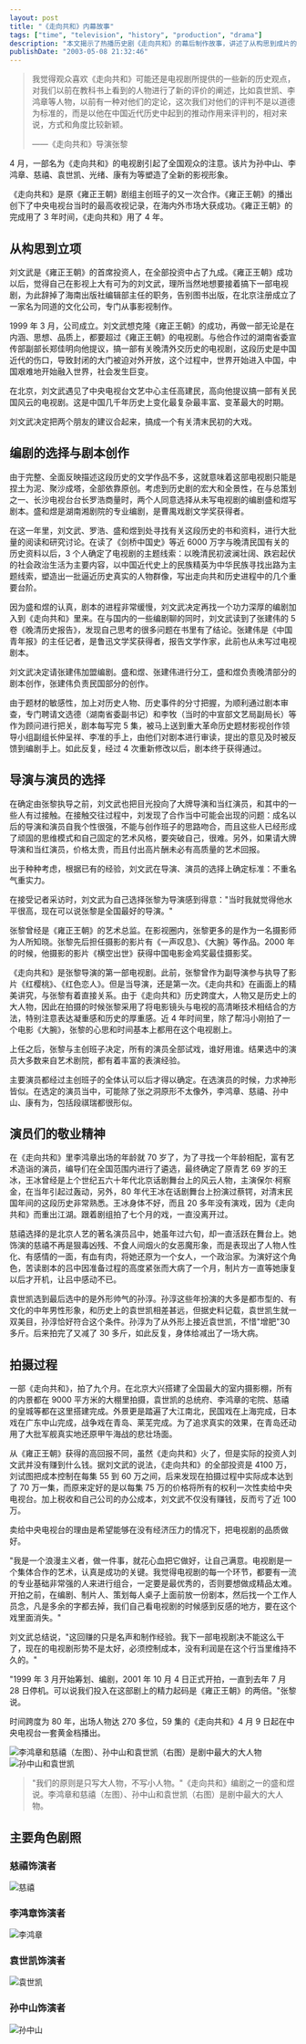 ```yaml
---
layout: post
title: "《走向共和》内幕故事"
tags: ["time", "television", "history", "production", "drama"]
description: "本文揭示了热播历史剧《走向共和》的幕后制作故事，讲述了从构思到成片的四年创作历程。从投资人刘文武的决策、编剧盛和煜和张建伟的大量史料研究、导演张黎的精益求精，到演员不惜牺牲健康的敬业表演，文章展现了创作团队如何突破传统历史观，塑造了李鸿章、慈禧、袁世凯、孙中山等历史人物的全新形象。这部横跨 80 年历史、累计 59 集的电视剧，虽然投资超过 4100 万却没有带来经济回报，但为中国电视史留下了一部精品力作。"
publishDate: "2003-05-08 21:32:46"
---
```


> 我觉得观众喜欢《走向共和》可能还是电视剧所提供的一些新的历史观点，对我们以前在教科书上看到的人物进行了新的评价的阐述，比如袁世凯、李鸿章等人物，以前有一种对他们的定论，这次我们对他们的评判不是以道德为标准的，而是以他在中国近代历史中起到的推动作用来评判的，相对来说，方式和角度比较新颖。
>
> ——《走向共和》导演张黎

4 月，一部名为《走向共和》的电视剧引起了全国观众的注意。该片为孙中山、李鸿章、慈禧、袁世凯、光绪、康有为等塑造了全新的影视形象。

《走向共和》是原《雍正王朝》剧组主创班子的又一次合作。《雍正王朝》的播出创下了中央电视台当时的最高收视记录，在海内外市场大获成功。《雍正王朝》的完成用了 3 年时间，《走向共和》用了 4 年。

## 从构思到立项

刘文武是《雍正王朝》的首席投资人，在全部投资中占了九成。《雍正王朝》成功以后，觉得自己在影视上大有可为的刘文武，理所当然地想要接着搞下一部电视剧，为此辞掉了海南出版社编辑部主任的职务，告别图书出版，在北京注册成立了一家名为同道的文化公司，专门从事影视制作。

1999 年 3 月，公司成立。刘文武想克隆《雍正王朝》的成功，再做一部无论是在内涵、思想、品质上，都要超过《雍正王朝》的电视剧。与他合作过的湖南省委宣传部副部长郑佳明向他提议，搞一部有关晚清外交历史的电视剧，这段历史是中国近代的伤口，导致封闭的大门被迫对外开放，这个过程中，世界开始进入中国，中国艰难地开始融入世界，社会发生巨变。

在北京，刘文武遇见了中央电视台文艺中心主任高建民，高向他提议搞一部有关民国风云的电视剧。这是中国几千年历史上变化最复杂最丰富、变革最大的时期。

刘文武决定把两个朋友的建议合起来，搞成一个有关清末民初的大戏。

## 编剧的选择与剧本创作

由于完整、全面反映描述这段历史的文学作品不多，这就意味着这部电视剧只能是捏土为泥、聚沙成塔，全部依靠原创。考虑到历史剧的宏大和全景性，在与总策划之一、长沙电视台台长罗浩商量时，两个人同意选择从未写电视剧的编剧盛和煜写剧本。盛和煜是湖南湘剧院的专业编剧，是曹禺戏剧文学奖获得者。

在这一年里，刘文武、罗浩、盛和煜到处寻找有关这段历史的书和资料，进行大批量的阅读和研究讨论。在读了《剑桥中国史》等近 6000 万字与晚清民国有关的历史资料以后，3 个人确定了电视剧的主题线索：以晚清民初波澜壮阔、跌宕起伏的社会政治生活为主要内容，以中国近代史上的民族精英为中华民族寻找出路为主题线索，塑造出一批逼近历史真实的人物群像，写出走向共和历史进程中的几个重要台阶。

因为盛和煜的认真，剧本的进程非常缓慢，刘文武决定再找一个功力深厚的编剧加入到《走向共和》里来。在与国内的一些编剧聊的同时，刘文武读到了张建伟的 5 卷《晚清历史报告》，发现自己思考的很多问题在书里有了结论。张建伟是《中国青年报》的主任记者，是鲁迅文学奖获得者，报告文学作家，此前也从未写过电视剧本。

刘文武决定请张建伟加盟编剧。盛和煜、张建伟进行分工，盛和煜负责晚清部分的剧本创作，张建伟负责民国部分的创作。

由于题材的敏感性，加上对历史人物、历史事件的分寸把握，为顺利通过剧本审查，专门聘请文选德（湖南省委副书记）和李牧（当时的中宣部文艺局副局长）等作为顾问进行把关，剧本每写完 5 集，被马上送到重大革命历史题材影视创作领导小组副组长仲呈祥、李准的手上，由他们对剧本进行审读，提出的意见及时被反馈到编剧手上。如此反复，经过 4 次重新修改以后，剧本终于获得通过。

## 导演与演员的选择

在确定由张黎执导之前，刘文武也把目光投向了大牌导演和当红演员，和其中的一些人有过接触。在接触交往过程中，刘发现了合作当中可能会出现的问题：成名以后的导演和演员自我个性很强，不能与创作班子的思路吻合，而且这些人已经形成了顽固的思维模式和自己固定的艺术风格，要突破自己，很难。另外，如果请大牌导演和当红演员，价格太贵，而且付出高片酬未必有高质量的艺术回报。

出于种种考虑，根据已有的经验，刘文武在导演、演员的选择上确定标准：不重名气重实力。

在接受记者采访时，刘文武为自己选择张黎为导演感到得意："当时我就觉得他水平很高，现在可以说张黎是全国最好的导演。"

张黎曾经是《雍正王朝》的艺术总监。在影视圈内，张黎更多的是作为一名摄影师为人所知晓。张黎先后担任摄影的影片有《一声叹息》、《大腕》等作品。2000 年的时候，他摄影的影片《横空出世》获得中国电影金鸡奖最佳摄影奖。

《走向共和》是张黎导演的第一部电视剧。此前，张黎曾作为副导演参与执导了影片《红樱桃》、《红色恋人》。但是当导演，还是第一次。《走向共和》在画面上的精美讲究，与张黎有着直接关系。由于《走向共和》历史跨度大，人物又是历史上的大人物，因此在拍摄的时候张黎采用了将电影镜头与电视的高清晰技术相结合的方法，特别注意表达凝重感和历史的厚重感。近 4 年时间里，除了帮冯小刚拍了一个电影《大腕》，张黎的心思和时间基本上都用在这个电视剧上。

上任之后，张黎与主创班子决定，所有的演员全部试戏，谁好用谁。结果选中的演员大多数来自艺术剧院，都有着丰富的表演经验。

主要演员都经过主创班子的全体认可以后才得以确定。在选演员的时候，力求神形皆似。在选定的演员当中，可能除了张之洞原形不太像外，李鸿章、慈禧、孙中山、康有为，包括段祺瑞都很形似。

## 演员们的敬业精神

在《走向共和》里李鸿章出场的年龄就 70 岁了，为了寻找一个年龄相配，富有艺术造诣的演员，编导们在全国范围内进行了遴选，最终确定了原青艺 69 岁的王冰，王冰曾经是上个世纪五六十年代北京话剧舞台上的风云人物，主演保尔·柯察金，在当年引起过轰动，另外，80 年代王冰在话剧舞台上扮演过蔡锷，对清末民国年间的这段历史非常熟悉。王冰身体不好，而且 20 多年没有演戏，因为《走向共和》而重出江湖。跟着剧组拍了七个月的戏，一直没离开过。

慈禧选择的是北京人艺的著名演员吕中，她虽年过六旬，却一直活跃在舞台上。她饰演的慈禧不再是狠毒凶残、不食人间烟火的女恶魔形象，而是表现出了人物人性化、有感情的一面，有血有肉，将她还原为一个女人，一个政治家。为演好这个角色，苦读剧本的吕中因准备过程的高度紧张而大病了一个月，制片方一直等她康复以后才开机，让吕中感动不已。

袁世凯选到最后选中的是外形帅气的孙淳。孙淳这些年扮演的大多是都市型的、有文化的中年男性形象，和历史上的袁世凯相差甚远，但据史料记载，袁世凯生就一双美目，孙淳恰好符合这个条件。孙淳为了从外形上接近袁世凯，不惜"增肥"30 多斤。后来拍完了又减了 30 多斤，如此反复，身体给减出了一场大病。

## 拍摄过程

一部《走向共和》，拍了九个月。在北京大兴搭建了全国最大的室内摄影棚，所有的内景都在 9000 平方米的大棚里拍摄，袁世凯的总统府、李鸿章的宅院、慈禧的皇城等都在这里搭建完成。外景更是踏遍了大江南北，民国戏在上海完成，日本戏在广东中山完成，战争戏在青岛、莱芜完成。为了追求真实的效果，在青岛还动用了大批军舰真实地还原甲午海战的悲壮场面。

从《雍正王朝》获得的高回报不同，虽然《走向共和》火了，但是实际的投资人刘文武并没有赚到什么钱。据刘文武的说法，《走向共和》的全部投资是 4100 万，刘试图把成本控制在每集 55 到 60 万之间，后来发现在拍摄过程中实际成本达到了 70 万一集，而原来定好的是以每集 75 万的价格将所有的权利一次性卖给中央电视台。加上税收和自己公司的办公成本，刘文武不仅没有赚钱，反而亏了近 100 万。

卖给中央电视台的理由是希望能够在没有经济压力的情况下，把电视剧的品质做好。

"我是一个浪漫主义者，做一件事，就花心血把它做好，让自己满意。电视剧是一个集体合作的艺术，认真是成功的关键。我觉得电视剧的每一个环节，都要有一流的专业基础非常强的人来进行组合，一定要是最优秀的，否则要想做成精品太难。开拍之前，在编剧、制片人、策划每人桌子上面前放一份剧本，然后找一个工作人员念，凡是多余的字都去掉，我们自己看电视剧的时候感到反感的地方，要在这个戏里面消失。"

刘文武总结说，"这回赚的只是名声和制作经验。我下一部电视剧决不能这么干了，现在的电视剧形势不是太好，必须控制成本，没有利润是在这个行当里维持不久的。"

"1999 年 3 月开始筹划、编剧，2001 年 10 月 4 日正式开拍，一直到去年 7 月 28 日停机。可以说我们投入在这部剧上的精力起码是《雍正王朝》的两倍。"张黎说。

时间跨度为 80 年，出场人物达 270 多位，59 集的《走向共和》4 月 9 日起在中央电视台一套黄金档播出。

![李鸿章和慈禧（左图）、孙中山和袁世凯（右图）是剧中最大的大人物](http://www.nanfangdaily.com.cn/zm/20030508/wh/whtt/200305080728_186493.jpg) ![孙中山和袁世凯](http://www.nanfangdaily.com.cn/zm/20030508/wh/whtt/200305080728_186494.jpg)

> "我们的原则是只写大人物，不写小人物。"《走向共和》编剧之一的盛和煜说。李鸿章和慈禧（左图）、孙中山和袁世凯（右图）是剧中最大的大人物。

## 主要角色剧照

### 慈禧饰演者

![慈禧](http://www.nanfangdaily.com.cn/zm/20030508/wh/whtt/200305080728_186495.jpg)

### 李鸿章饰演者

![李鸿章](http://www.nanfangdaily.com.cn/zm/20030508/wh/whtt/200305080728_186496.jpg)

### 袁世凯饰演者

![袁世凯](http://www.nanfangdaily.com.cn/zm/20030508/wh/whtt/200305080728_186497.jpg)

### 孙中山饰演者

![孙中山](http://www.nanfangdaily.com.cn/zm/20030508/wh/whtt/200305080728_186498.jpg)
